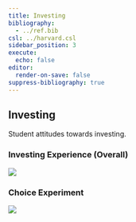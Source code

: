 ```yaml
---
title: Investing
bibliography:
  - ../ref.bib
csl: ../harvard.csl
sidebar_position: 3
execute:
  echo: false
editor:
  render-on-save: false
suppress-bibliography: true
---
```





## Investing

Student attitudes towards investing.

### Investing Experience (Overall)

![](investing_files/figure-markdown_strict/cell-3-output-1.png)

### Choice Experiment

![](investing_files/figure-markdown_strict/cell-4-output-1.png)
